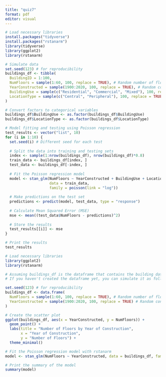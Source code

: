 ```yaml
---
title: "quiz7"
format: pdf
editor: visual
---
```

```r
# Load necessary libraries
install.packages("tidyverse")
install.packages("rstanarm")
library(tidyverse)
library(ggplot2)
library(rstanarm)

# Simulate data
set.seed(123) # for reproducibility
buildings_df <- tibble(
  BuildingID = 1:100,
  NumFloors = sample(1:60, 100, replace = TRUE), # Random number of floors between 1 and 60
  YearConstructed = sample(1900:2020, 100, replace = TRUE), # Random construction year between 1900 and 2020
  BuildingUse = sample(c("Residential", "Commercial", "Mixed"), 100, replace = TRUE), # Building use
  LocationType = sample(c("Central", "Peripheral"), 100, replace = TRUE) # Location type
)

# Convert factors to categorical variables
buildings_df$BuildingUse <- as.factor(buildings_df$BuildingUse)
buildings_df$LocationType <- as.factor(buildings_df$LocationType)

# Model fitting and testing using Poisson regression
test_results <- vector("list", 10)
for (i in 1:10) {
  set.seed(i) # Different seed for each test
  
  # Split the data into training and testing sets
  index <- sample(1:nrow(buildings_df), nrow(buildings_df)*0.8)
  train_data <- buildings_df[index, ]
  test_data <- buildings_df[-index, ]
  
  # Fit the Poisson regression model
  model <- stan_glm(NumFloors ~ YearConstructed + BuildingUse + LocationType, 
                    data = train_data, 
                    family = poisson(link = "log"))
  
  # Make predictions on the test set
  predictions <- predict(model, test_data, type = "response")
  
  # Calculate Mean Squared Error (MSE)
  mse <- mean((test_data$NumFloors - predictions)^2)
  
  # Store the results
  test_results[[i]] <- mse
}

# Print the results
test_results

```
```r
# Load necessary libraries
library(ggplot2)
library(rstanarm)

# Assuming buildings_df is the dataframe that contains the building data
# If you haven't created the dataframe yet, you can simulate it as follows:

set.seed(123) # for reproducibility
buildings_df <- data.frame(
  NumFloors = sample(1:60, 100, replace = TRUE), # Random number of floors between 1 and 60
  YearConstructed = sample(1900:2020, 100, replace = TRUE) # Random construction year between 1900 and 2020
)

# Create the scatter plot
ggplot(buildings_df, aes(x = YearConstructed, y = NumFloors)) +
  geom_point() +
  labs(title = "Number of Floors by Year of Construction",
       x = "Year of Construction",
       y = "Number of Floors") +
  theme_minimal()

# Fit the Poisson regression model with rstanarm
model <- stan_glm(NumFloors ~ YearConstructed, data = buildings_df, family = poisson(link = "log"))

# Print the summary of the model
summary(model)

```


